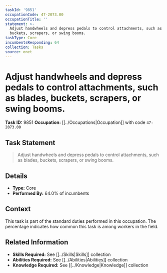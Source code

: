 ```yaml
---
taskId: '9851'
occupationCode: 47-2073.00
occupationTitle: ''
statement: >-
  Adjust handwheels and depress pedals to control attachments, such as blades,
  buckets, scrapers, or swing booms.
taskType: Core
incumbentsResponding: 64
collection: Tasks
source: onet
---
```

# Adjust handwheels and depress pedals to control attachments, such as blades, buckets, scrapers, or swing booms.

**Task ID:** 9851
**Occupation:** [[../Occupations|Occupation]] with code `47-2073.00`

## Task Statement

> Adjust handwheels and depress pedals to control attachments, such as blades, buckets, scrapers, or swing booms.

## Details

- **Type:** Core
- **Performed By:** 64.0% of incumbents

## Context

This task is part of the standard duties performed in this occupation. The percentage indicates how common this task is among workers in the field.

## Related Information

- **Skills Required:** See [[../Skills|Skills]] collection
- **Abilities Required:** See [[../Abilities|Abilities]] collection
- **Knowledge Required:** See [[../Knowledge|Knowledge]] collection
